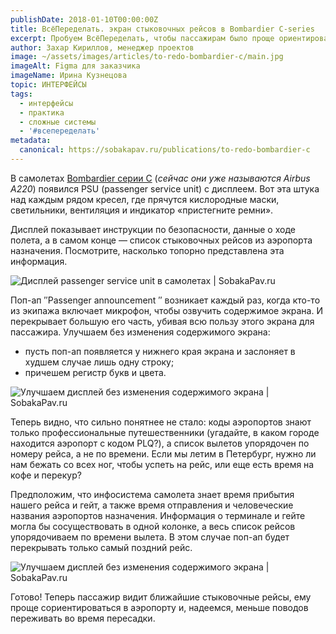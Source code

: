 ```yaml
---
publishDate: 2018-01-10T00:00:00Z
title: ВсёПеределать. экран стыковочных рейсов в Bombardier C-series
excerpt: Пробуем ВсёПеределать, чтобы пассажирам было проще ориентироваться.
author: Захар Кириллов, менеджер проектов
image: ~/assets/images/articles/to-redo-bombardier-c/main.jpg
imageAlt: Figmа для заказчика
imageName: Ирина Кузнецова
topic: ИНТЕРФЕЙСЫ
tags:
  - интерфейсы
  - практика
  - сложные системы
  - '#всепеределать'
metadata:
  canonical: https://sobakapav.ru/publications/to-redo-bombardier-c
---
```



В самолетах [Bombardier серии С](https://www.airbus.com/aircraft/passenger-aircraft/a220-family.html) (_сейчас они уже называются Airbus A220_) появился PSU (passenger service unit) с дисплеем. Вот эта штука над каждым рядом кресел, где прячутся кислородные маски, светильники, вентиляция и индикатор «пристегните ремни».

Дисплей показывает инструкции по безопасности, данные о ходе полета, а в самом конце — список стыковочных рейсов из аэропорта назначения. Посмотрите, насколько топорно представлена эта информация.

![Дисплей passenger service unit в самолетах | SobakaPav.ru](~/assets/images/articles/to-redo-bombardier-c/1.jpeg)

Поп-ап ″Passenger announcement ″ возникает каждый раз, когда кто-то из экипажа включает микрофон, чтобы озвучить содержимое экрана. И перекрывает большую его часть, убивая всю пользу этого экрана для пассажира. Улучшаем без изменения содержимого экрана:

- пусть поп-ап появляется у нижнего края экрана и заслоняет в худшем случае лишь одну строку;
- причешем регистр букв и цвета.

![Улучшаем дисплей без изменения содержимого экрана | SobakaPav.ru](~/assets/images/articles/to-redo-bombardier-c/2.png)

Теперь видно, что сильно понятнее не стало: коды аэропортов знают только профессиональные путешественники (угадайте, в каком городе находится аэропорт с кодом PLQ?), а список вылетов упорядочен по номеру рейса, а не по времени. Если мы летим в Петербург, нужно ли нам бежать со всех ног, чтобы успеть на рейс, или еще есть время на кофе и перекур?

Предположим, что инфосистема самолета знает время прибытия нашего рейса и гейт, а также время отправления и человеческие названия аэропортов назначения. Информация о терминале и гейте могла бы сосуществовать в одной колонке, а весь список рейсов упорядочиваем по времени вылета. В этом случае поп-ап будет перекрывать только самый поздний рейс.

![Улучшаем дисплей без изменения содержимого экрана | SobakaPav.ru](~/assets/images/articles/to-redo-bombardier-c/3.png)

Готово! Теперь пассажир видит ближайшие стыковочные рейсы, ему проще сориентироваться в аэропорту и, надеемся, меньше поводов переживать во время пересадки.

